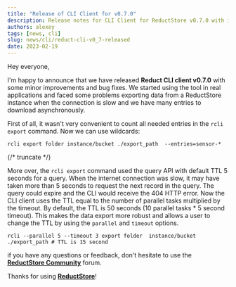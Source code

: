 ```yaml
---
title: "Release of CLI Client for v0.7.0"
description: Release notes for CLI Client for ReductStore v0.7.0 with improved rcli export command.
authors: alexey
tags: [news, cli]
slug: news/cli/reduct-cli-v0_7-released
date: 2023-02-19
---
```


Hey everyone,

I'm happy to announce that we have
released **Reduct CLI client v0.7.0** with some minor
improvements and bug fixes. We started using the tool in real applications and faced some problems exporting data from a
ReductStore instance when the connection is slow and we have many entries to download asynchronously.

First of all, it wasn't very convenient to count all needed entries in the `rcli export` command. Now we can use
wildcards:

```
rcli export folder instance/bucket ./export_path  --entries=sensor-*
```

{/* truncate */}

More over, the `rcli export` command used the query API with default TTL 5 seconds for a query. When the internet
connection was slow, it may have taken more than 5 seconds to request the next record in the query. The query could
expire and the CLI would receive the 404 HTTP error. Now the CLI client uses the TTL equal to the number of parallel
tasks multiplied by the timeout. By default, the TTL is 50 seconds (10 parallel tasks \* 5 second timeout). This makes
the data export more robust and allows a user to change the TTL by using the `parallel` and `timeout` options.

```
rcli --parallel 5 --timeout 3 export folder  instance/bucket ./export_path # TTL is 15 second
```

if you have any questions or feedback, don't hesitate to use the [**ReductStore Community**](https://community.reduct.store) forum.

Thanks for using [**ReductStore**](https://www.reduct.store)!

